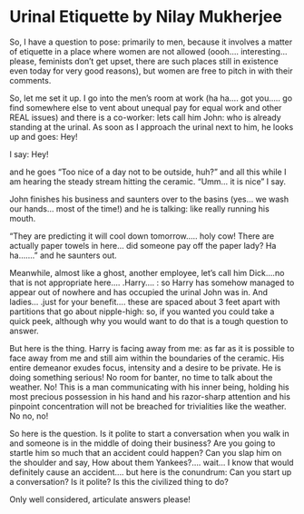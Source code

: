 # Urinal Etiquette by Nilay Mukherjee

So, I have a question to pose: primarily to men, because it involves a matter of etiquette in a place where women are not allowed (oooh.... interesting... please, feminists don't get upset, there are such places still in existence even today for very good reasons), but women are free to pitch in with their comments.

So, let me set it up. I go into the men's room at work (ha ha.... got you..... go find somewhere else to vent about unequal pay for equal work and other REAL issues) and there is a co-worker: lets call him John: who is already standing at the urinal. As soon as I approach the urinal next to him, he looks up and goes: Hey! 

I say: Hey!

and he goes
"Too nice of a day not to be outside, huh?"
and all this while I am hearing the steady stream hitting the ceramic.
"Umm... it is nice" I say.

John finishes his business and saunters over to the basins (yes... we wash our hands... most of the time!) and he is talking: like really running his mouth.

"They are predicting it will cool down tomorrow..... holy cow! There are actually paper towels in here... did someone pay off the paper lady? Ha ha......." and he saunters out.

Meanwhile, almost like a ghost, another employee, let's call him Dick....no that is not appropriate here.... .Harry.... : so Harry has somehow managed to appear out of nowhere and has occupied the urinal John was in. And ladies... .just for your benefit.... these are spaced about 3 feet apart with partitions that go about nipple-high: so, if you wanted you could take a quick peek, although why you would want to do that is a tough question to answer.

But here is the thing. Harry is facing away from me: as far as it is possible to face away from me and still aim within the boundaries of the ceramic. His entire demeanor exudes focus, intensity and a desire to be private. He is doing something serious! No room for banter, no time to talk about the weather. No! This is a man communicating with his inner being, holding his most precious possession in his hand and his razor-sharp attention and his pinpoint concentration will not be breached for trivialities like the weather. No no, no!

So here is the question. Is it polite to start a conversation when you walk in and someone is in the middle of doing their business? Are you going to startle him so much that an accident could happen? Can you slap him on the shoulder and say, How about them Yankees?.... wait... I know that would definitely cause an accident.... but here is the conundrum: Can you start up a conversation? Is it polite? Is this the civilized thing to do?

Only well considered, articulate answers please!
